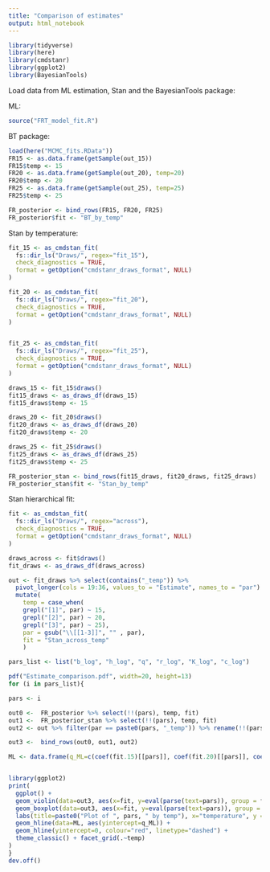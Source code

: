 ```yaml
---
title: "Comparison of estimates"
output: html_notebook
---
```


```r
library(tidyverse)
library(here)
library(cmdstanr)
library(ggplot2)
library(BayesianTools)
```

Load data from ML estimation, Stan and the BayesianTools package:

ML:

```r
source("FRT_model_fit.R")
```

BT package:

```r
load(here("MCMC_fits.RData"))
FR15 <- as.data.frame(getSample(out_15))
FR15$temp <- 15
FR20 <- as.data.frame(getSample(out_20), temp=20)
FR20$temp <- 20
FR25 <- as.data.frame(getSample(out_25), temp=25)
FR25$temp <- 25

FR_posterior <- bind_rows(FR15, FR20, FR25)
FR_posterior$fit <- "BT_by_temp"
```


Stan by temperature:

```r
fit_15 <- as_cmdstan_fit(
  fs::dir_ls("Draws/", regex="fit_15"),
  check_diagnostics = TRUE,
  format = getOption("cmdstanr_draws_format", NULL)
)

fit_20 <- as_cmdstan_fit(
  fs::dir_ls("Draws/", regex="fit_20"),
  check_diagnostics = TRUE,
  format = getOption("cmdstanr_draws_format", NULL)
)


fit_25 <- as_cmdstan_fit(
  fs::dir_ls("Draws/", regex="fit_25"),
  check_diagnostics = TRUE,
  format = getOption("cmdstanr_draws_format", NULL)
)

draws_15 <- fit_15$draws()
fit15_draws <- as_draws_df(draws_15)
fit15_draws$temp <- 15

draws_20 <- fit_20$draws()
fit20_draws <- as_draws_df(draws_20)
fit20_draws$temp <- 20

draws_25 <- fit_25$draws()
fit25_draws <- as_draws_df(draws_25)
fit25_draws$temp <- 25

FR_posterior_stan <- bind_rows(fit15_draws, fit20_draws, fit25_draws)
FR_posterior_stan$fit <- "Stan_by_temp" 
```


Stan hierarchical fit:

```r
fit <- as_cmdstan_fit(
  fs::dir_ls("Draws/", regex="across"),
  check_diagnostics = TRUE,
  format = getOption("cmdstanr_draws_format", NULL)
)

draws_across <- fit$draws()
fit_draws <- as_draws_df(draws_across)

out <- fit_draws %>% select(contains("_temp")) %>% 
  pivot_longer(cols = 19:36, values_to = "Estimate", names_to = "par") %>%
  mutate(
    temp = case_when(
    grepl("[1]", par) ~ 15,
    grepl("[2]", par) ~ 20,
    grepl("[3]", par) ~ 25),
    par = gsub("\\[[1-3]]", "" , par),
    fit = "Stan_across_temp"
    )
```



```r
pars_list <- list("b_log", "h_log", "q", "r_log", "K_log", "c_log")

pdf("Estimate_comparison.pdf", width=20, height=13)
for (i in pars_list){

pars <- i

out0 <-  FR_posterior %>% select(!!(pars), temp, fit)
out1 <-  FR_posterior_stan %>% select(!!(pars), temp, fit)
out2 <- out %>% filter(par == paste0(pars, "_temp")) %>% rename(!!(pars) := Estimate) %>% select(!!(pars), temp, fit)

out3 <-  bind_rows(out0, out1, out2)

ML <- data.frame(q_ML=c(coef(fit.15)[[pars]], coef(fit.20)[[pars]], coef(fit.25)[[pars]]), temp = c(15,20,25))


library(ggplot2)
print(
  ggplot() + 
  geom_violin(data=out3, aes(x=fit, y=eval(parse(text=pars)), group = fit), trim=FALSE, fill="gray")+
  geom_boxplot(data=out3, aes(x=fit, y=eval(parse(text=pars)), group = fit), width=0.1)+
  labs(title=paste0("Plot of ", pars, " by temp"), x="temperature", y = "Estimate") +  
  geom_hline(data=ML, aes(yintercept=q_ML)) + 
  geom_hline(yintercept=0, colour="red", linetype="dashed") + 
  theme_classic() + facet_grid(.~temp)
)
}
dev.off()
```


